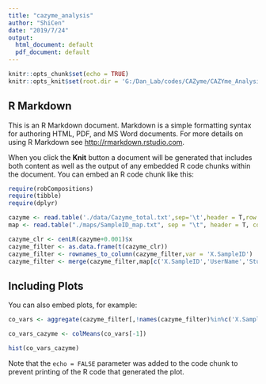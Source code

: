 ```yaml
---
title: "cazyme_analysis"
author: "ShiCen"
date: "2019/7/24"
output:
  html_document: default
  pdf_document: default
---
```


```r
knitr::opts_chunk$set(echo = TRUE)
knitr::opts_knit$set(root.dir = 'G:/Dan_Lab/codes/CAZyme/CAZYme_Analysis/Data_Analysis/')
```

## R Markdown

This is an R Markdown document. Markdown is a simple formatting syntax for authoring HTML, PDF, and MS Word documents. For more details on using R Markdown see <http://rmarkdown.rstudio.com>.

When you click the **Knit** button a document will be generated that includes both content as well as the output of any embedded R code chunks within the document. You can embed an R code chunk like this:

```r
require(robCompositions)
require(tibble)
require(dplyr)
```


```r
cazyme <- read.table('./data/Cazyme_total.txt',sep='\t',header = T,row.names = 1)
map <- read.table("./maps/SampleID_map.txt", sep = "\t", header = T, comment = "")
```


```r
cazyme_clr <- cenLR(cazyme+0.001)$x
cazyme_filter <- as.data.frame(t(cazyme_clr))
cazyme_filter <- rownames_to_column(cazyme_filter,var = 'X.SampleID')
cazyme_filter <- merge(cazyme_filter,map[c('X.SampleID','UserName','StudyDayNo')],by = 'X.SampleID')
```


## Including Plots

You can also embed plots, for example:

```r
co_vars <- aggregate(cazyme_filter[,!names(cazyme_filter)%in%c('X.SampleID','UserName','StudyDayNo')],by=list(cazyme_filter$UserName),FUN=function(x){sd(x)/mean(x)})

co_vars_cazyme <- colMeans(co_vars[-1])

hist(co_vars_cazyme)
```

Note that the `echo = FALSE` parameter was added to the code chunk to prevent printing of the R code that generated the plot.

